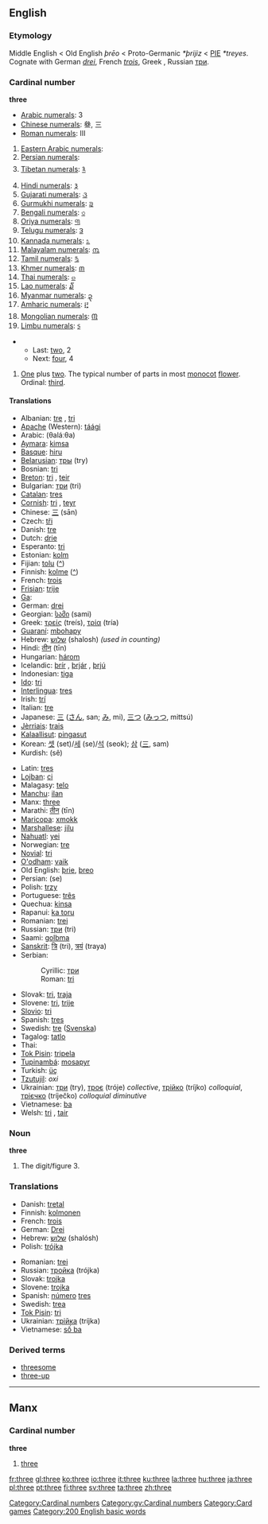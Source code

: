 ==English==

{{rank|took|nothing|God|164|three|put|once|new}}

=== Etymology ===
Middle English < Old English ''þrēo'' < Proto-Germanic ''*þrijiz'' < [[Proto-Indo-European|PIE]] ''*treyes''. Cognate with German ''[[drei]]'', French ''[[trois]]'', Greek {{Unicode|[[τρεῖς]]}}, Russian [[три]].

=== Cardinal number ===
'''three'''

*[[w:Arabic numerals|Arabic numerals]]: 3
*[[w:Chinese numerals|Chinese numerals]]: 叄, 三
*[[w:Roman numerals|Roman numerals]]: III
#[[w:Eastern Arabic numerals|Eastern Arabic numerals]]: {{ARchar|[[٣]]}}
#[[w:Eastern Arabic numerals|Persian numerals]]: {{FAchar|[[۳]]}}
#[[w:Indian numerals|Tibetan numerals]]: [[༣]]
#[[w:Indian numerals|Hindi numerals]]: [[३]]
#[[w:Indian numerals|Gujarati numerals]]: [[૩]]
#[[w:Indian numerals|Gurmukhi numerals]]: [[੩]]
#[[w:Indian numerals|Bengali numerals]]: [[৩]]
#[[w:Indian numerals|Oriya numerals]]: [[୩]]
#[[w:Indian numerals|Telugu numerals]]: [[౩]]
#[[w:Indian numerals|Kannada numerals]]: [[೩]]
#[[w:Indian numerals|Malayalam numerals]]: [[൩]]
#[[w:Indian numerals|Tamil numerals]]: [[௩]]
#[[w:Khmer script|Khmer numerals]]: [[៣]]
#[[w:Thai numerals|Thai numerals]]: [[๓]]
#[[w:Lao alphabet|Lao numerals]]: [[໓]]
#[[w:Burmese alphabet|Myanmar numerals]]: [[၃]]
#[[w:Amharic language|Amharic numerals]]: [[፫]]
#[[w:Mongolian alphabet|Mongolian numerals]]: [[᠓]]
#[[w:Limbu language|Limbu numerals]]: [[᥉]]

**Last: [[two]], 2
**Next: [[four]], 4

#[[One]] plus [[two]]. The typical number of parts in most [[monocot]] [[flower]]. Ordinal: [[third]].

==== Translations ====
{{top}}
*Albanian: [[tre]] {{m}}, [[tri]] {{f}}
*[[Apache]] (Western): [[táági]]
*Arabic: {{ARchar|[[ثلاثة]]}} (θaláːθa)
*[[Aymara]]: [[kimsa]]
*[[Basque]]: [[hiru]]
*[[Belarusian]]: [[тры]] (try)
*Bosnian: [[tri#Bosnian|tri]]
*[[Breton]]: [[tri]] {{m}}, [[teir]] {{f}}
*Bulgarian: [[три]] (tri)
*[[Catalan]]: [[tres]]
*[[Cornish]]: [[tri]] {{m}}, [[teyr]] {{f}}
*Chinese: [[三]] (sān)
*Czech: [[tři]]
*Danish: [[tre]]
*Dutch: [[drie]]
*Esperanto: [[tri]]
*Estonian: [[kolm]]
*Fijian: [[tolu]] ([[:fj:tolu|^]])
*Finnish: [[kolme]] ([[:fi:kolme|^]])
*French: [[trois]]
*[[Frisian]]: [[trije]]
*[[Ga]]: {{Unicode|[[etɛ̃]], [[etɛ]]}}
*German: [[drei]]
*Georgian: [[სამი]] (sami)
*Greek: [[τρείς]] (treís), [[τρία]] (tría)
*[[Guaraní]]: [[mbohapy]]
*Hebrew: [[שלוש]] (shalosh) {{f}} ''(used in counting)''
*Hindi: [[तीन]] (tīn)
*Hungarian: [[három]]
*Icelandic: [[þrír]] {{m}}, [[þrjár]] {{f}}, [[þrjú]] {{n}}
*Indonesian: [[tiga]]
*[[Ido]]: [[tri]]
*[[Interlingua]]: [[tres]]
*Irish: [[trí]]
*Italian: [[tre]]
*Japanese: [[三]] ([[さん]], san; [[み]], mi), [[三つ]] ([[みっつ]], mittsú)
*[[Jèrriais]]: [[trais]]
*[[Kalaallisut]]: [[pingasut]]
*Korean: [[셋]] (set)/[[세]] (se)/[[석]] (seok); [[삼]] ([[三]], sam)
*Kurdish: {{FAchar|[[سي|سيَ]]}} (sê)
{{mid}}
*Latin: [[tres]]
*[[Lojban]]: [[ci]]
*Malagasy: [[telo]]
*[[Manchu]]: [[ilan]]
*Manx: [[#Manx|three]]
*Marathi: [[तीन]] (tīn)
*[[Maricopa]]: [[xmokk]]
*[[Marshallese]]: [[jilu]]
*[[Nahuatl]]: [[yei]]
*Norwegian: [[tre]]
*[[Novial]]: [[tri]]
*[[O'odham]]: [[vaik]]
*Old English: [[þrie]], [[þreo]]
*Persian: {{FAchar|[[سه|سِه]]}} (se)
*Polish: [[trzy]]
*Portuguese: [[três]]
*Quechua: [[kinsa]]
*Rapanui: [[ka toru]]
*Romanian: [[trei]]
*Russian: [[три]] (tri)
*Saami: [[golbma]]
*[[Sanskrit]]: [[त्रि]] (tri), [[त्रयं]] (traya)
*Serbian:
*:Cyrillic: [[три#Serbian|три]]
*:Roman: [[tri#Serbian|tri]]
*Slovak: [[tri#Slovak|tri]], [[traja#Slovak|traja]]
*Slovene: [[tri]], [[trije]]
*[[Slovio]]: [[tri]]
*Spanish: [[tres]]
*Swedish: [[tre]] ([[:sv:tre|Svenska]])
*Tagalog: [[tatlo]]
*Thai: {{THchar|[[สาม]]}} {{Unicode|(s̄ām)}}
*[[Tok Pisin]]: [[tripela]]
*[[Tupinambá]]: [[mosapyr]]
*Turkish: [[üç]]
*[[Tzutujil]]: ''oxi''
*Ukrainian: [[три#Ukrainian|три]] (try), [[троє]] (tróje) ''collective'', [[трійко]] (tríjko) ''colloquial'', [[трієчко]] (tríječko) ''colloquial diminutive'' 
*Vietnamese: [[ba#Vietnamese|ba]]
*Welsh: [[tri]] {{m}}, [[tair]] {{f}}
{{bottom}}

=== Noun ===
'''three'''

#The digit/figure 3.

=== Translations ===
{{top}}
*Danish: [[tretal]] {{n}}
*Finnish: [[kolmonen]]
*French: [[trois]] {{m}}
*German: [[Drei]] {{f}}
*Hebrew: [[שלוש]] (shalósh) {{f}}
*Polish: [[trójka]] {{f}}
{{mid}}
*Romanian: [[trei]] {{m}}
*Russian: [[тройка]] (trójka) {{f}}
*Slovak: [[trojka#Slovak|trojka]] {{f}}
*Slovene: [[trojka]] {{f}}
*Spanish: [[número]] [[tres]] {{m}}
*Swedish: [[trea]]
*[[Tok Pisin]]: [[tri]]
*Ukrainian: [[трійка]] (tríjka) {{f}}
*Vietnamese: [[số ba]]
{{bottom}}

===Derived terms===
*[[threesome]]
*[[three-up]]

[[Category:Cardinal numbers]]


----

==Manx==
===Cardinal number===
'''three'''
#[[three]]

[[Category:gv:Cardinal numbers]]
[[Category:Card games]]
[[Category:200 English basic words]]

[[fr:three]]
[[gl:three]]
[[ko:three]]
[[io:three]]
[[it:three]]
[[ku:three]]
[[la:three]]
[[hu:three]]
[[ja:three]]
[[pl:three]]
[[pt:three]]
[[fi:three]]
[[sv:three]]
[[ta:three]]
[[zh:three]]